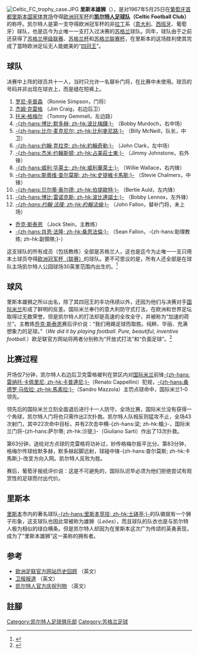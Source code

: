 {{Link style|time=2015-12-12T06:12:40+00:00}}
{{noteTA
|1=zh-hans:凯尔特人; zh-hant:些路迪;
|2=zh-hans:罗尼·辛普森; zh-hk:朗尼森遜;
|3=zh-hans:杰姆·克雷格; zh-hk:占格歷;
|4=zh-hans:托米·格梅尔; zh-hk:湯美甘美路;
|5=zh-hans:乔克·斯泰恩; zh-hk:澤克史甸;
|6=zh-hans:主教练; zh-hk:領隊;
|7=zh-hans:克雷格; zh-hk:占格歷;
|8=zh-hans:点球; zh-hk:十二碼;
|9=zh-hans:格梅尔; zh-hk:甘美路;
|10=zh-hans:默多赫; zh-hk:梅鐸;
}}
[[File:Celtic_FC_trophy_case.JPG|thumb]]
'''里斯本雄狮'''（'''{{lang|en|Lisbon Lions}}'''），是对1967年5月25日在[[葡萄牙|葡萄牙]][[首都|首都]][[里斯本|里斯本]][[:en:Estádio_Nacional|国家体育场]]夺得[[欧洲冠军联赛|欧洲冠军杯]]的'''[[凯尔特人足球俱乐部|凯尔特人足球队]]（Celtic Football Club）'''的称呼。凯尔特人是第一支夺得欧洲冠军杯的非[[拉丁|拉丁]]系（[[意大利|意大利]]、[[西班牙|西班牙]]、葡萄牙）球队，也是迄今为止唯一一支打入过决赛的[[苏格兰|苏格兰]]球队。同年，球队由于之前还获得了[[蘇格蘭足球超級聯賽|苏格兰甲级联赛]]、[[蘇格蘭杯|苏格兰杯]]和[[蘇格蘭聯賽杯|苏格兰联赛杯]]，在里斯本的这场胜利使其完成了當時欧洲足坛无人能媲美的“[[四冠王|四冠王]]”。

==球队==
决赛中上阵的球员共十一人，当时只允许一名替补门将，在比赛中未使用。球员的号码并非出现在球衣上，而是缝在短裤上。

#[[:en:Ronnie_Simpson|罗尼·辛普森]] （Ronnie Simpson，门将）
#[[:en:Jim_Craig_(footballer)|杰姆·克雷格]] （Jim Craig，右边后卫）
#[[:en:Tommy_Gemmell|托米·格梅尔]] （Tommy Gemmell，左边路）
#[[:en:Bobby_Murdoch|-{zh-hans:博比·默多赫; zh-hk:波比梅鐸;}-]] （Bobby Murdoch，右中场）
#[[:en:Billy_McNeill|-{zh-hans:比尔·麦克尼尔; zh-hk:比利麥尼路;}-]] （Billy McNeill，队长，中卫）
#[[:en:John_Clark_(footballer)|-{zh-hans:约翰·克拉克; zh-hk:約翰奇勒;}-]] （John Clark，左中场）
#[[:en:Jimmy_Johnstone|-{zh-hans:杰米·约翰斯顿; zh-hk:占美莊士東;}-]] （Jimmy Johnstone，右外锋）
#[[:en:William_Wallace_(footballer)|-{zh-hans:威利·华莱士; zh-hk:威利華萊士;}-]] （Willie Wallace，右内锋）
#[[:en:Stevie_Chalmers|-{zh-hans:斯蒂维·查尔莫斯; zh-hk:史提維卡馬斯;}-]] （Stevie Chalmers，中锋）
#[[:en:Bertie_Auld|-{zh-hans:贝尔蒂·奥尔德; zh-hk:伯提歐特;}-]] （Bertie Auld，左内锋）
#[[:en:Bobby_Lennox|-{zh-hans:博比·雷诺克斯; zh-hk:波比連諾士;}-]] （Bobby Lennox，左外锋）
#''[[:en:John_Fallon|-{zh-hans:约翰·法隆; zh-hk:約翰法倫;}-]]'' （John Fallon，替补门将，未上场）
*[[乔克·斯泰恩|乔克·斯泰恩]] （Jock Stein，主教练）
*[[:en:Sean_Fallon|-{zh-hans:肖恩·法隆; zh-hk:桑恩法倫;}-]] （Sean Fallon，-{zh-hans:助理教练; zh-hk:副領隊;}-）

这支球队的所有成员（包括教练）全部是苏格兰人，这也是迄今为止唯一一支只用本土球员夺得[[欧洲冠军联赛|欧洲冠军杯（联赛）]]的球队。更不可思议的是，所有人还全部是在球队主场凯尔特人公园球场30英里范围内出生的。<ref>{{cite news|url=http://news.bbc.co.uk/onthisday/hi/dates/stories/may/25/newsid_5071000/5071020.stm|publisher=BBC|title=1967: Celtic win European Cup|accessdate=2007年12月7日|archive-date=2013年1月28日|archive-url=https://www.webcitation.org/6E0ePVsnt?url=http://news.bbc.co.uk/onthisday/hi/dates/stories/may/25/newsid_5071000/5071020.stm|dead-url=no}}</ref>

==球风==
里斯本雄狮之所以出名，除了其四冠王的丰功伟绩以外，还因为他们与决赛对手[[国际米兰|国际米兰]]形成了鲜明的反差。国际米兰奉行的意大利防守式打法，在欧洲和世界足坛取得过无数荣誉。但是凯尔特人的打法却是高速的全攻全守，并被称为“加速的荷兰”。主教练[[乔克·斯泰恩|乔克·斯泰恩]]赛后评价说：“我们用踢足球而取胜。纯粹、华丽、充满想象力的足球。”（''We did it by playing football. Pure, beautiful, inventive football.''）欧足联官方网站将两者分别称为“开放式打法”和“负面足球”。<ref>{{cite news|url=http://www.uefa.com/competitions/UCL/history/Season=1966/intro.html|title=Celtic Adventure Reaps Reward|publisher=UEFA|accessdate=2007年12月7日|archive-date=2010年2月1日|archive-url=https://web.archive.org/web/20100201161755/http://www.uefa.com/competitions/ucl/history/season=1966/intro.html|dead-url=no}}</ref>

==比赛过程==
开场仅7分钟，凯尔特人右边后卫克雷格被判在禁区内对[[国际米兰|国际米兰]]前锋[[:it:Renato_Cappellini|-{zh-hans:雷纳托·卡佩里尼; zh-hk:卡普連尼;}-]]（Renato Cappellini）犯规，[[:en:Sandro_Mazzola|-{zh-hans:桑德罗·马佐拉; zh-hk:馬素拉;}-]]（Sandro Mazzola）主罚点球命中，国际米兰1-0领先。

领先后的国际米兰立刻全面退后进行十一人防守。全场比赛，国际米兰没有获得一个角球，凯尔特人门将也只需作出2次扑救。凯尔特人队相反则猛攻不止，全场43次射门，其中22次命中目标，并有2次击中横-{zh-hans:梁; zh-hk:楣;}-，国际米兰门将-{zh-hans:萨尔蒂; zh-hk:沙提;}-（Giuliano Sarti）作出了13次扑救。

第63分钟，送给对方点球的克雷格将功补过，妙传格梅尔扳平比分。第83分钟，格梅尔传球给默多赫，默多赫起脚远射，球碰中锋-{zh-hans:查尔莫斯; zh-hk:卡馬斯;}-改变方向入网。凯尔特人反败为胜。

赛后，葡萄牙报纸评价说：这是不可避免的，国际队迟早必须为他们拒绝尝试有观赏性的足球而付出代价。

==里斯本==
[[里斯本|里斯本]]市内的著名球队[[里斯本竞技|-{zh-hans:里斯本竞技; zh-hk:士砵亭;}-]]的队徽就有一个狮子形象，这支球队也因此常被称为雄狮（''Leões''），而且球队的队衣也是与凯尔特人极为相似的绿白横条。但是凯尔特人却因为在里斯本这次广为传颂的英勇表现，成为了“里斯本雄狮”这一美称的拥有者。

==参考==
*[http://www.uefa.com/competitions/UCL/history/Season=1966/intro.html 欧洲足联官方网站历史回顾] {{Wayback|url=http://www.uefa.com/competitions/UCL/history/Season=1966/intro.html |date=20100201161755 }} （英文）
*[http://football.guardian.co.uk/Champions_League/Story/0,5764,91450,00.html 卫报报道] （英文）
*[https://web.archive.org/web/20051025060000/http://www.jive.nl/~mag/celtic.html 凯尔特人官方庆祝刊物] （英文）

==註腳==
<div class="references-small">
<references />
</div>


[[Category:凯尔特人足球俱乐部|Category:凯尔特人足球俱乐部]]
[[Category:苏格兰足球|Category:苏格兰足球]]